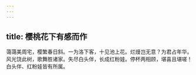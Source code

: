 ```yaml
---
---
---
```

title: 樱桃花下有感而作
---



蔼蔼美周宅，樱繁春日斜。一为洛下客，十见池上花。烂熳岂无意？为君占年华。风光饶此树，歌舞胜诸家。失尽白头伴，长成红粉娃。停杯两相顾，堪喜且堪嗟！白头伴、红粉娃皆有所属。